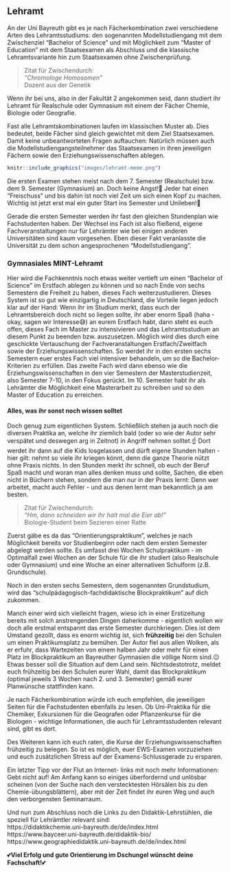 ## Lehramt

An der Uni Bayreuth gibt es je nach Fächerkombination zwei verschiedene Arten des Lehramtsstudiums: den sogenannten Modellstudiengang mit dem Zwischenziel "Bachelor of Science"
und mit Möglichkeit zum "Master of Education" mit dem Staatsexamen als Abschluss und die klassische Lehramtsvariante hin zum Staatsexamen ohne Zwischenprüfung.

> Zitat für Zwischendurch:<br>
> *"Chromologe Homosomen"*<br>
> Dozent aus der Genetik

Wenn ihr bei uns, also in der Fakultät 2 angekommen seid, dann studiert ihr Lehramt für Realschule oder Gymnasium mit einem der Fächer Chemie, Biologie oder Geografie.

Fast alle Lehramtskombinationen laufen im klassischen Muster ab. Dies bedeutet, beide Fächer sind gleich gewichtet mit dem Ziel Staatsexamen. Damit keine unbeantworteten Fragen auftauchen:
Natürlich müssen auch die Modellstudiengangsteilnehmer das Staatsexamen in ihren jeweiligen Fächern sowie den Erziehungswissenschaften ablegen.

```r
knitr::include_graphics("images/lehramt-meme.png")
```

Die ersten Examen stehen meist nach dem 7. Semester (Realschule) bzw. dem 9. Semester (Gymnasium) an. Doch keine Angst!🤗
Jeder hat einen "Freischuss" und bis dahin ist noch viel Zeit um sich einen Kopf zu machen. Wichtig ist jetzt erst mal ein guter Start ins Semester und Unileben!🙂

Gerade die ersten Semester werden ihr fast den gleichen Stundenplan wie Fachstudenten haben.
Der Wechsel ins Fach ist also fließend, eigene Fachveranstaltungen nur für Lehrämter wie bei einigen anderen Universitäten sind kaum vorgesehen.
Eben dieser Fakt veranlasste die Universität zu dem schon angesprochenen "Modellstudiengang".

### Gymnasiales MINT-Lehramt {-}

Hier wird die Fachkenntnis noch etwas weiter vertieft um einen "Bachelor of Science" im Erstfach ablegen zu können und so nach Ende von sechs Semestern die Freiheit zu haben,
dieses Fach weiterzustudieren. Dieses System ist so gut wie einzigartig in Deutschland, die Vorteile liegen jedoch klar auf der Hand: Wenn ihr im Studium merkt,
dass euch der Lehramtsbereich doch nicht so liegen sollte, ihr aber enorm Spaß (haha - okay, sagen wir Interesse😅) an eurem Erstfach habt, dann steht es euch offen,
dieses Fach im Master zu intensivieren und das Lehramtsstudium an diesem Punkt zu beenden bzw. auszusetzen.
Möglich wird dies durch eine geschickte Vertauschung der Fachveranstaltungen Erstfach/Zweitfach sowie der Erziehungswissenschaften.
So werdet ihr in den ersten sechs Semestern euer erstes Fach viel intensiver behandeln, um so die Bachelor-Kriterien zu erfüllen.
Das zweite Fach wird dann ebenso wie die Erziehungswissenschaften in den vier Semestern der Masterstudienzeit, also Semester 7-10, in den Fokus gerückt.
Im 10. Semester habt ihr als Lehrämter die Möglichkeit eine Masterarbeit zu schreiben und so den Master of Education zu erreichen.

#### Alles, was ihr sonst noch wissen solltet {-}

Doch genug zum eigentlichen System. Schließlich stehen ja auch noch die diversen Praktika an, welche ihr ziemlich bald (oder so wie der Autor sehr verspätet und deswegen arg in Zeitnot) in Angriff nehmen solltet.☝️
Dort werdet ihr dann auf die Kids losgelassen und dürft eigene Stunden halten - hier gilt: nehmt so viele ihr kriegen könnt, denn die ganze Theorie nützt ohne Praxis nichts.
In den Stunden merkt ihr schnell, ob euch der Beruf Spaß macht und woran man alles denken muss und sollte, Sachen, die eben nicht in Büchern stehen, sondern die man nur in der Praxis lernt:
Denn wer arbeitet, macht auch Fehler - und aus denen lernt man bekanntlich ja am besten.

> Zitat für Zwischendurch:<br>
> *"Hm, dann schneiden wir ihr halt mal die Eier ab!"*<br>
> Biologie-Student beim Sezieren einer Ratte

Zuerst gäbe es da das "Orientierungspraktikum", welches je nach Möglichkeit bereits vor Studienbeginn oder nach dem ersten Semester abgelegt werden sollte.
Es umfasst drei Wochen Schulpraktikum - im Optimalfall zwei Wochen an der Schule für die ihr studiert (also Realschule oder Gymnasium) und eine Woche an einer alternativen Schulform (z.B. Grundschule).

Noch in den ersten sechs Semestern, dem sogenannten Grundstudium, wird das "schulpädagogisch-fachdidaktische Blockpraktikum" auf dich zukommen.

Manch einer wird sich vielleicht fragen, wieso ich in einer Erstizeitung bereits mit solch anstrengenden Dingen daherkomme - eigentlich wollen wir doch alle erstmal entspannt das erste Semester durchkriegen.
Dies ist dem Umstand gezollt, dass es enorm wichtig ist, sich **frühzeitig** bei den Schulen um einen Praktikumsplatz zu bemühen. Der Autor fiel aus allen Wolken, als er erfuhr,
dass Wartezeiten von einem halben Jahr oder mehr für einen Platz im Blockpraktikum an Bayreuther Gymnasien die völlige Norm sind.😐 Etwas besser soll die Situation auf dem Land sein. Nichtsdestotrotz,
meldet euch frühzeitig bei den Schulen eurer Wahl, damit das Blockpraktikum (optimal jeweils 3 Wochen nach 2. und 3. Semester) gemäß eurer Planwünsche stattfinden kann.

Je nach Fächerkombination würde ich euch empfehlen, die jeweiligen Seiten für die Fachstudenten ebenfalls zu lesen. Ob Uni-Praktika für die Chemiker,
Exkursionen für die Geografen oder Pflanzenkurse für die Biologen - wichtige Informationen, die auch für Lehramtsstudenten relevant sind, gibt es dort.

Des Weiteren kann ich euch raten, die Kurse der Erziehungswissenschaften frühzeitig zu belegen. So ist es möglich, euer EWS-Examen vorzuziehen und euch zusätzlichen Stress auf der Examens-Schlussgerade zu ersparen.

Ein letzter Tipp vor der Flut an Internet- links mit noch mehr Informationen: Gebt nicht auf!
Am Anfang kann so einiges überfordernd und unlösbar scheinen (von der Suche nach den verstecktesten Hörsälen bis zu den Chemie-übungsblättern), aber mit der Zeit findet ihr euren Weg und auch den verborgensten Seminarraum.

Und nun zum Abschluss noch die Links zu den Didaktik-Lehrstühlen, die speziell für Lehrämtler relevant sind:<br>
https://didaktikchemie.uni-bayreuth.de/de/index.html<br>
https://www.bayceer.uni-bayreuth.de/didaktik-bio/<br>
https://www.geographiedidaktik.uni-bayreuth.de/de/index.html

💕**Viel Erfolg und gute Orientierung im Dschungel wünscht deine Fachschaft!**💕